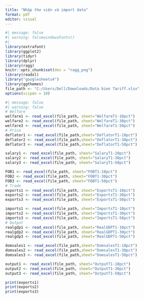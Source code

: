 ---
title: "Nhập thư viện và import data"
format: pdf
editor: visual
---

```{r}
#| message: false
#| warning: falsewindowsFonts() 
#| 
library(extrafont)
library(ggplot2)
library(tidyr)
library(dplyr)
library(ragg)
knitr::opts_chunk$set(dev = "ragg_png")
library(readxl)
library("googlesheets4")
library(ggthemes)
file_path <- "C:/Users/Dell/Downloads/Data bien Tariff.xlsx"
options(scipen = 10)
```

```{r}

#| message: false
#| warning: false
# Welfare
welfare1 <- read_excel(file_path, sheet="WelfareT1-10pct")
welfare2 <- read_excel(file_path, sheet="WelfareT1-30pct")
welfare3 <- read_excel(file_path, sheet="WelfareT1-50pct")
# Price
deflator1 <- read_excel(file_path,sheet="DeflatorT1-10pct")
deflator2 <- read_excel(file_path,sheet="DeflatorT1-30pct")
deflator3 <- read_excel(file_path,sheet="DeflatorT1-50pct")

salary1 <- read_excel(file_path, sheet="SalaryT1-10pct")
salary2 <- read_excel(file_path, sheet="SalaryT1-30pct")
salary3 <- read_excel(file_path, sheet="SalaryT1-50pct")

FOB1 <- read_excel(file_path, sheet="FOBT1-10pct")
FOB2 <- read_excel(file_path, sheet="FOBT1-30pct")
FOB3 <- read_excel(file_path, sheet="FOBT1-50pct")
# Trade 
exports1 <- read_excel(file_path, sheet="ExportsT1-10pct")
exports2 <- read_excel(file_path, sheet="ExportsT1-30pct")
exports3 <- read_excel(file_path, sheet="ExportsT1-50pct")

imports1 <- read_excel(file_path, sheet="ImportsT1-10pct")
imports2 <- read_excel(file_path, sheet="ImportsT1-30pct")
imports3 <- read_excel(file_path, sheet="ImportsT1-50pct")
# Output
realgdp1 <- read_excel(file_path, sheet="RealGDPT1-10pct")
realgdp2 <- read_excel(file_path, sheet="RealGDPT1-30pct")
realgdp3 <- read_excel(file_path, sheet="RealGDPT1-50pct")

domsales1 <- read_excel(file_path,sheet="DomsalesT1-10pct")
domsales2 <- read_excel(file_path,sheet="DomsalesT1-30pct")
domsales3 <- read_excel(file_path,sheet="DomsalesT1-50pct")

output1 <- read_excel(file_path, sheet="OutputT1-10pct")
output2 <- read_excel(file_path, sheet="OutputT1-30pct")
output3 <- read_excel(file_path, sheet="OutputT1-50pct")

print(exports1)
print(exports2)
print(exports3)
```
